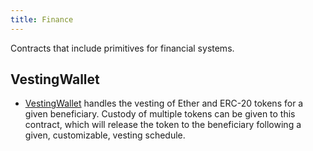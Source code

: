 ```yaml
---
title: Finance
---
```


Contracts that include primitives for financial systems.

## VestingWallet
* [VestingWallet](vesting-wallet) handles the vesting of Ether and ERC-20
  tokens for a given beneficiary. Custody of multiple tokens can be given to this
  contract, which will release the token to the beneficiary following a given,
  customizable, vesting schedule.
